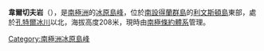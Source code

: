{{coord|62|38|S|60|20|W|display=title}}

'''韋爾切夫岩'''（{{lang-en|Velchev Rock}}），是[[南極洲|南極洲]]的[[冰原島峰|冰原島峰]]，位於[[南設得蘭群島|南設得蘭群島]]的[[利文斯頓島|利文斯頓島]]東部，處於[[孔特爾冰川|孔特爾冰川]]以北，海拔高度208米，現時由[[南極條約體系|南極條約體系]]管理。

{{Antarctica-geo-stub}}
[[Category:南極洲冰原島峰|Category:南極洲冰原島峰]]